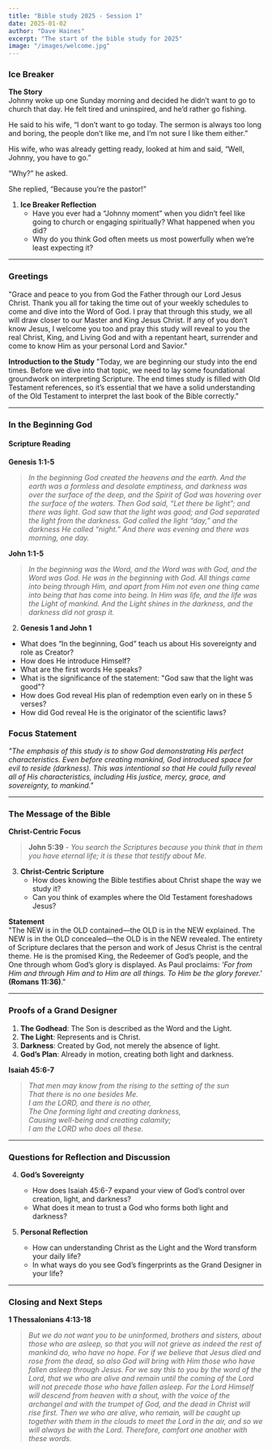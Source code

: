 ```yaml
---
title: "Bible study 2025 - Session 1"
date: 2025-01-02
author: "Dave Haines"
excerpt: "The start of the bible study for 2025"
image: "/images/welcome.jpg"
---
```


### **Ice Breaker**

**The Story**  
Johnny woke up one Sunday morning and decided he didn’t want to go to church that day. He felt tired and uninspired, and he’d rather go fishing.

He said to his wife, “I don’t want to go today. The sermon is always too long and boring, the people don’t like me, and I’m not sure I like them either.”

His wife, who was already getting ready, looked at him and said, “Well, Johnny, you have to go.”

“Why?” he asked.

She replied, “Because you’re the pastor!”

1. **Ice Breaker Reflection**  
   - Have you ever had a “Johnny moment” when you didn’t feel like going to church or engaging spiritually? What happened when you did?  
   - Why do you think God often meets us most powerfully when we’re least expecting it?

---

### **Greetings**
"Grace and peace to you from God the Father through our Lord Jesus Christ. Thank you all for taking the time out of your weekly schedules to come and dive into the Word of God. I pray that through this study, we all will draw closer to our Master and King Jesus Christ. If any of you don’t know Jesus, I welcome you too and pray this study will reveal to you the real Christ, King, and Living God and with a repentant heart, surrender and come to know Him as your personal Lord and Savior."

**Introduction to the Study**
"Today, we are beginning our study into the end times. Before we dive into that topic, we need to lay some foundational groundwork on interpreting Scripture. The end times study is filled with Old Testament references, so it’s essential that we have a solid understanding of the Old Testament to interpret the last book of the Bible correctly."

---

### **In the Beginning God**

#### **Scripture Reading**
**Genesis 1:1-5**  
> *In the beginning God created the heavens and the earth. And the earth was a formless and desolate emptiness, and darkness was over the surface of the deep, and the Spirit of God was hovering over the surface of the waters. Then God said, “Let there be light”; and there was light. God saw that the light was good; and God separated the light from the darkness. God called the light “day,” and the darkness He called “night.” And there was evening and there was morning, one day.*

**John 1:1-5**  
> *In the beginning was the Word, and the Word was with God, and the Word was God. He was in the beginning with God. All things came into being through Him, and apart from Him not even one thing came into being that has come into being. In Him was life, and the life was the Light of mankind. And the Light shines in the darkness, and the darkness did not grasp it.*

2. **Genesis 1 and John 1**  
  - What does “In the beginning, God” teach us about His sovereignty and role as Creator?
  - How does He introduce Himself?
  - What are the first words He speaks?
  - What is the significance of the statement: "God saw that the light was good"?
  - How does God reveal His plan of redemption even early on in these 5 verses?
  - How did God reveal He is the originator of the scientific laws?

### Focus Statement
*"The emphasis of this study is to show God demonstrating His perfect characteristics. Even before creating mankind, God introduced space for evil to reside (darkness). This was intentional so that He could fully reveal all of His characteristics, including His justice, mercy, grace, and sovereignty, to mankind."*

---

### **The Message of the Bible**

**Christ-Centric Focus**  
> **John 5:39** - *You search the Scriptures because you think that in them you have eternal life; it is these that testify about Me.*

3. **Christ-Centric Scripture**  
   - How does knowing the Bible testifies about Christ shape the way we study it?  
   - Can you think of examples where the Old Testament foreshadows Jesus?

**Statement**  
"The NEW is in the OLD contained—the OLD is in the NEW explained. The NEW is in the OLD concealed—the OLD is in the NEW revealed. The entirety of Scripture declares that the person and work of Jesus Christ is the central theme. He is the promised King, the Redeemer of God’s people, and the One through whom God’s glory is displayed. As Paul proclaims: *'For from Him and through Him and to Him are all things. To Him be the glory forever.'* **(Romans 11:36)**."


---

### **Proofs of a Grand Designer**

1. **The Godhead**: The Son is described as the Word and the Light.
2. **The Light**: Represents and is Christ.
3. **Darkness**: Created by God, not merely the absence of light.
4. **God’s Plan**: Already in motion, creating both light and darkness.

**Isaiah 45:6-7**  
> *That men may know from the rising to the setting of the sun  
> That there is no one besides Me.  
> I am the LORD, and there is no other,  
> The One forming light and creating darkness,  
> Causing well-being and creating calamity;  
> I am the LORD who does all these.*

---

### **Questions for Reflection and Discussion**

4. **God’s Sovereignty**  
   - How does Isaiah 45:6-7 expand your view of God’s control over creation, light, and darkness?  
   - What does it mean to trust a God who forms both light and darkness?

5. **Personal Reflection**  
   - How can understanding Christ as the Light and the Word transform your daily life?  
   - In what ways do you see God’s fingerprints as the Grand Designer in your life?

---

### **Closing and Next Steps**

**1 Thessalonians 4:13-18**  
> *But we do not want you to be uninformed, brothers and sisters, about those who are asleep, so that you will not grieve as indeed the rest of mankind do, who have no hope. For if we believe that Jesus died and rose from the dead, so also God will bring with Him those who have fallen asleep through Jesus. For we say this to you by the word of the Lord, that we who are alive and remain until the coming of the Lord will not precede those who have fallen asleep. For the Lord Himself will descend from heaven with a shout, with the voice of the archangel and with the trumpet of God, and the dead in Christ will rise first. Then we who are alive, who remain, will be caught up together with them in the clouds to meet the Lord in the air, and so we will always be with the Lord. Therefore, comfort one another with these words.*
